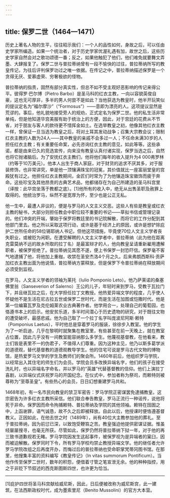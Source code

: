 ```yaml
---
---
---
```

title: 保罗二世（1464—1471）
---




历史上著名人物的生平，往往昭示我们：一个人的品性如何，身故之后，可以任由史学家所编造。如果一个统治者，对于历史学家优渥礼遇有加，故世之后，这些历史学家自然会对之歌功颂德一番；反之，如果他触犯了他们，他们难免就要舞文弄墨、大肆报复了。保罗二世与普拉蒂纳曾有一段不愉快的过往，普拉蒂纳所写的教皇传记，为往后评判保罗功过之唯一依据。在传记之中，普拉蒂纳描述保罗是一个贪得无厌、爱慕虚荣、穷奢极欲的怪物。

普拉蒂纳的指责，固然有部分真实性，但总不如不受主观好恶影响的传记来得公平。彼得罗·巴尔博（Pietro Barbo）是圣马科的红衣主教，一向以容貌英俊自豪，这也无可厚非，多半的男人何尝不是如此？当他获选为教皇时，他半开玩笑似的提议定名为“福尔摩沙”（“Formosus”）——意即为漂亮的人。这项提议显然是荒谬的。事后，他礼貌地接受旁人的规劝，正式定名为保罗二世。他的私生活非常单纯，但是他知道华宫美服有助于统治上的方便，因此，对于宫廷的花费从不节省，对于朋友与客人的款待更不惜挥金如土。在选举教皇之初，他像其他红衣主教一样，曾保证一旦当选为教皇之后，将对土耳其发动战争；召集大宗教会议；限制红衣主教的人数为24人——其中教皇的亲戚不会多过一人；不任命未满30岁的人担任红衣主教；有关重要任命案，必先咨询红衣主教的意见，如此等等。这些承诺，都是由来已久的竞选宣传，向来没有教皇认真付诸实现，保罗当选之后，自然也将它抛诸脑后。为了安抚红衣主教们，他将他们每年的收入提升为4 000弗罗林（约等于10万美元）。他本人出生于商人家庭，对于财货的追求不厌其多，对于服装修饰，也非常讲究，单是他一顶镶满珠宝的冠冕，其价值就比一座富丽堂皇的宫殿犹有过之。他担任红衣主教期间，金匠们时常为了为他镶造珠宝徽饰而疲于奔命。这些珍宝及其他昂贵的古典艺术品，他都储存在为自己所建造的圣马科宫里（译按：此华宫坐落于教都之底）。[1]他所有的收入中，绝无从出售圣职及赦罪上取得的。他统治罗马，纵然不是宽厚为怀，至少也是公正无私。

他一生中，最遭人非议的，便是与罗马的人文主义交恶。这些人有些是教皇或红衣主教的秘书，大部分则担任教会中职位较不重要的书记——草拟书信或管理记录的。他们冲突的开端，肇始于保罗将教廷里的书记院解散，而将它的工作分配到其他部门里去。他之所以采取这项行动，或许是基于经济上的原因，或许是想铲除庇护二世所任命的58位锡耶纳人书记，但他这项措施，毕竟使70位人文主义学者丧失职业，或被贬为闲职。在遭受解聘的人文主义学者中，普拉蒂纳（此为他在距离克雷莫纳不远的故乡所取的拉丁名）是最富辩才的人，他向教皇呈请重新雇用遭解职者，被保罗拒绝了。普拉蒂纳见其愿不遂，便上书保罗一封恐吓信。保罗毫不客气地逮捕了他，将他加上重枷，收禁在圣安杰洛4个月之久。后来弗朗西斯科·贡萨加红衣主教出面为他说情，普拉蒂纳方蒙释放，但是保罗下令普拉蒂纳在释放期间必须受到监视。

在罗马，人文主义学者的领袖为莱托（Iulio Pomponio Leto）。他乃萨莱诺的桑塞佛里翁（Sanseverion of Salerno）王公的儿子，年轻时来到罗马，受教于瓦拉门下，并且继瓦拉之后，在大学担任拉丁文教授。他热爱异端文学的程度，几乎使人怀疑他不是生活在尼古拉五世或保罗二世时代，而是生活在加图或恺撒时代。他是第一位编纂瓦罗及克伦姆莱农业古典著作者。他学用合一，处理自己的葡萄园，也恪遵书本上的启示。他安贫乐道，多半时间潜心于历史遗物的研究，对于既往文物的遭受破坏，最感悲戚。他为自己取了一个拉丁名字叫庞波尼阿斯·赖特（Pomponius Laetus），平时他总是穿着罗马的服装，徐徐步入教室。他的学生为了一听启迪，几乎在黎明时就聚集在教室里，有些甚至在前一天晚上，就在教室占位置，因此几乎没有一间教室能容纳那么多学生。他蔑视基督教，在他看来，教士们皆是表里不一的伪君子，不值得人们尊重。因为这种主见，他乃以斯多葛学派的道德观，替代基督教的道德观教导学生。他的住宅可说是罗马古代文物的博物馆，是热爱罗马文学的学生及教师们的聚会所。1460年前后，他组织罗马学院，以经常出入其住宅的师生们为会员。学院会员多改换异端名字，他们的孩子在接受洗礼时，也以异端名字命名，并以罗马的“英雄”代替基督教的信仰。他们上演拉丁喜剧，以异端仪式庆祝罗马的开国纪念。在仪式中，参加者称为祭司，而赖特则被尊称为“至尊圣皇”。有些热心的会员，日日幻想重建罗马共和。

1468年初，有一名市民向教皇的禁卫军密告：罗马学院正密谋罢免逮捕教皇。这宗密告为许多红衣主教所采信。他们联合奉告教皇，罗马正流行一种谣传，说他将死于非命。保罗因而命令拘捕赖特、普拉蒂纳及学院的其他领袖。赖特在囹圄之中，上函谢罪，语气诚恳，故不久之后即被释放。自此以后，他授课时便恪遵基督教义。正因如此，在他去世之时（1489年），尚有40位大主教参加他的葬礼。至于普拉蒂纳，因为前愆已深，以致饱受鞭笞之苦。教皇强迫他提供密谋证据。惟虽经屡屡搜寻，也毫无所获。尽管如此，保罗仍然将普拉蒂纳下狱一年，对于他的再三致书道歉视若无睹。罗马学院因发生这起事件，被保罗视为是异端者的窠臼，因而被迫解散。保罗同时下令，所有罗马学校均禁止教授异端文学。他的继任者允许罗马学院改组之后再度开办，而悔过后的普拉蒂纳也受命职掌梵蒂冈图书馆。在那里，他搜集丰富的资料编写《教皇传记》（In vitas summorum Pontificum）。当他作传至保罗二世时，数年的积怨，便借着寸管之笔宣泄无余。他的种种指控，用之于非贬下节叙述的西克斯图斯四世，也许更为恰当。



* * *



[1]庇护四世将圣马科宫献给威尼斯，因此，日后便被改称为威尼斯宫，此一建筑，在法西斯政权时代，成为墨索里尼（Benito Mussolini）的官方大本营。
